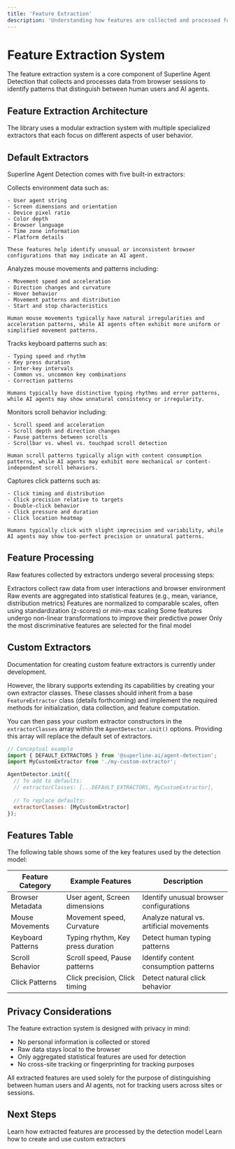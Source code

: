 ```yaml
---
title: 'Feature Extraction'
description: 'Understanding how features are collected and processed for AI agent detection'
---
```


# Feature Extraction System

The feature extraction system is a core component of Superline Agent Detection that collects and processes data from browser sessions to identify patterns that distinguish between human users and AI agents.

## Feature Extraction Architecture

The library uses a modular extraction system with multiple specialized extractors that each focus on different aspects of user behavior.

## Default Extractors

Superline Agent Detection comes with five built-in extractors:

<AccordionGroup>
  <Accordion title="Browser Metadata Extractor" icon="browser">
    Collects environment data such as:
    
    - User agent string
    - Screen dimensions and orientation
    - Device pixel ratio
    - Color depth
    - Browser language
    - Time zone information
    - Platform details
    
    These features help identify unusual or inconsistent browser configurations that may indicate an AI agent.
  </Accordion>
  
  <Accordion title="Mouse Event Extractor" icon="arrow-pointer">
    Analyzes mouse movements and patterns including:
    
    - Movement speed and acceleration
    - Direction changes and curvature
    - Hover behavior
    - Movement patterns and distribution
    - Start and stop characteristics
    
    Human mouse movements typically have natural irregularities and acceleration patterns, while AI agents often exhibit more uniform or simplified movement patterns.
  </Accordion>
  
  <Accordion title="Keyboard Event Extractor" icon="keyboard">
    Tracks keyboard patterns such as:
    
    - Typing speed and rhythm
    - Key press duration
    - Inter-key intervals
    - Common vs. uncommon key combinations
    - Correction patterns
    
    Humans typically have distinctive typing rhythms and error patterns, while AI agents may show unnatural consistency or irregularity.
  </Accordion>
  
  <Accordion title="Scroll Event Extractor" icon="arrows-up-down">
    Monitors scroll behavior including:
    
    - Scroll speed and acceleration
    - Scroll depth and direction changes
    - Pause patterns between scrolls
    - Scrollbar vs. wheel vs. touchpad scroll detection
    
    Human scroll patterns typically align with content consumption patterns, while AI agents may exhibit more mechanical or content-independent scroll behaviors.
  </Accordion>
  
  <Accordion title="Click Event Extractor" icon="hand-pointer">
    Captures click patterns such as:
    
    - Click timing and distribution
    - Click precision relative to targets
    - Double-click behavior
    - Click pressure and duration
    - Click location heatmap
    
    Humans typically click with slight imprecision and variability, while AI agents may show too-perfect precision or unnatural patterns.
  </Accordion>
</AccordionGroup>

## Feature Processing

Raw features collected by extractors undergo several processing steps:

<Steps>
  <Step title="Feature Collection">
    Extractors collect raw data from user interactions and browser environment
  </Step>
  <Step title="Statistical Aggregation">
    Raw events are aggregated into statistical features (e.g., mean, variance, distribution metrics)
  </Step>
  <Step title="Normalization">
    Features are normalized to comparable scales, often using standardization (z-scores) or min-max scaling
  </Step>
  <Step title="Transformation">
    Some features undergo non-linear transformations to improve their predictive power
  </Step>
  <Step title="Feature Selection">
    Only the most discriminative features are selected for the final model
  </Step>
</Steps>

## Custom Extractors

<Note>
  Documentation for creating custom feature extractors is currently under development.
  
  However, the library supports extending its capabilities by creating your own extractor classes. These classes should inherit from a base `FeatureExtractor` class (details forthcoming) and implement the required methods for initialization, data collection, and feature computation.

  You can then pass your custom extractor constructors in the `extractorClasses` array within the `AgentDetector.init()` options. Providing this array will replace the default set of extractors.

  ```javascript
  // Conceptual example
  import { DEFAULT_EXTRACTORS } from '@superline-ai/agent-detection';
  import MyCustomExtractor from './my-custom-extractor';

  AgentDetector.init({
    // To add to defaults:
    // extractorClasses: [...DEFAULT_EXTRACTORS, MyCustomExtractor],
    
    // To replace defaults:
    extractorClasses: [MyCustomExtractor]
  });
  ```
</Note>

## Features Table

The following table shows some of the key features used by the detection model:

| Feature Category | Example Features | Description |
|------------------|------------------|-------------|
| Browser Metadata | User agent, Screen dimensions | Identify unusual browser configurations |
| Mouse Movements | Movement speed, Curvature | Analyze natural vs. artificial movements |
| Keyboard Patterns | Typing rhythm, Key press duration | Detect human typing patterns |
| Scroll Behavior | Scroll speed, Pause patterns | Identify content consumption patterns |
| Click Patterns | Click precision, Click timing | Detect natural click behavior |

## Privacy Considerations

The feature extraction system is designed with privacy in mind:

- No personal information is collected or stored
- Raw data stays local to the browser
- Only aggregated statistical features are used for detection
- No cross-site tracking or fingerprinting for tracking purposes

<Callout type="info">
  All extracted features are used solely for the purpose of distinguishing between human users and AI agents, not for tracking users across sites or sessions.
</Callout>

## Next Steps

<CardGroup cols={2}>
  <Card
    title="Detection Model"
    icon="brain"
    href="/core-concepts/detection-model"
  >
    Learn how extracted features are processed by the detection model
  </Card>
  <Card
    title="Custom Extractors"
    icon="puzzle-piece"
    href="/guides/custom-extractors"
  >
    Learn how to create and use custom extractors
  </Card>
</CardGroup> 